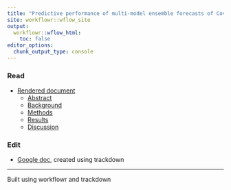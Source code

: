 ```yaml
---
title: "Predictive performance of multi-model ensemble forecasts of Covid-19 across European nations"
site: workflowr::wflow_site
output:
  workflowr::wflow_html:
    toc: false
editor_options:
  chunk_output_type: console
---
```


### Read
- [Rendered document](whole.html)
   - [Abstract](whole.html#abstract)
   - [Background](whole.html#background)
   - [Methods](whole.html#methods)
   - [Results](whole.html#results)
   - [Discussion](whole.html#discussion)
   
### Edit
  - [Google doc](https://docs.google.com/document/d/1XT7xwljCfaQ1_CpKxyJySqiPsIZ2bWNWFJE_v_U6EHc/edit?usp=sharing), created using trackdown



---

Built using workflowr and trackdown
